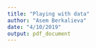 ```yaml
---
title: "Playing with data"
author: "Asem Berkalieva"
date: "4/10/2019"
output: pdf_document
---
```


```r



```